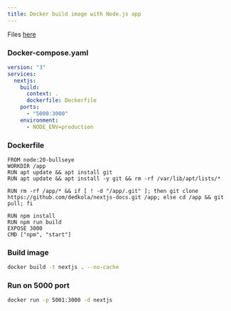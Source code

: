 ```yaml
---
title: Docker build image with Node.js app
---
```


Files [here](https://github.com/dedkola/salsa/tree/main/Docker/nextjs_to_docker_container)

### Docker-compose.yaml

```yaml copy
version: "3"
services:
  nextjs:
    build:
      context: .
      dockerfile: Dockerfile
    ports:
      - "5000:3000"
    environment:
      - NODE_ENV=production
```

### Dockerfile

```docker copy
FROM node:20-bullseye
WORKDIR /app
RUN apt update && apt install git
RUN apt update && apt install -y git && rm -rf /var/lib/apt/lists/*

RUN rm -rf /app/* && if [ ! -d "/app/.git" ]; then git clone https://github.com/dedkola/nextjs-docs.git /app; else cd /app && git pull; fi

RUN npm install
RUN npm run build
EXPOSE 3000
CMD ["npm", "start"]

```

### Build image

```bash copy
docker build -t nextjs . --no-cache
```

### Run on 5000 port

```bash copy
docker run -p 5001:3000 -d nextjs
```
